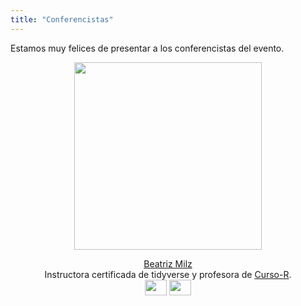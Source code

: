 ```yaml
---
title: "Conferencistas"
---
```


Estamos muy felices de presentar a los conferencistas del evento.

<center>
<img src="imagenes/bea_milz.jpeg" width="300" height="300" alt="">

[Beatriz Milz](https://beamilz.com)  
Instructora certificada de tidyverse y profesora de [Curso-R](https://curso-r.com).  
<a href="https://twitter.com/BeaMilz"><img border="0" src="imagenes/twitter.png" width="35" height="25"></a> <a href="https://beamilz.com"><img border="0" src="imagenes/homepage.png" width="35" height="25"></a>
</center>


